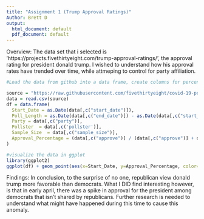 ---
title: "Assignment 1 (Trump Approval Ratings)"
Author: Brett D
output:
  html_document: default
  pdf_document: default
---
Overview: The data set that i selected is 'https://projects.fivethirtyeight.com/trump-approval-ratings/',
  the approval rating for president donald trump.  I wished to understand how his
  approval rates have trended over time, while attmeping to control for party affiliation.
```{r}
#Load the data from github into a data frame, create columns for percentage, and study length.

source = "https://raw.githubusercontent.com/fivethirtyeight/covid-19-polls/master/covid_approval_polls.csv"
data = read.csv(source)
df = data.frame(
  Start_Date = as.Date(data[,c("start_date")]),
  Poll_Length = as.Date(data[,c("end_date")]) - as.Date(data[,c("start_date")]),
  Party = data[,c("party")],
  Pollster  = data[,c('pollster')],
  Sample_Size  = data[,c("sample_size")],
  Approval_Percentage = (data[,c("approve")] / (data[,c("approve")] + data[,c("disapprove")])) * 100
)

```

```{r}
#visualize the data in ggplot
library(ggplot2)
ggplot(df) + geom_point(aes(x=Start_Date, y=Approval_Percentage, color=Party))
```



Findings: In conclusion, to the surprise of no one, republican view donald trump more favorable than democrats.  What I DID find interesting however, is that in early april, there was a spike in approval for the president among democrats that isn't shared by republicans.  Further research is needed to understand what might have happened during this time to cause this anomaly.
